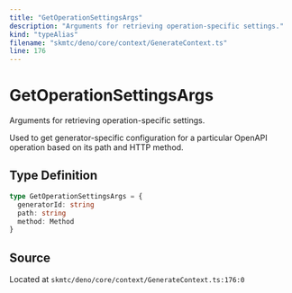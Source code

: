 ```yaml
---
title: "GetOperationSettingsArgs"
description: "Arguments for retrieving operation-specific settings."
kind: "typeAlias"
filename: "skmtc/deno/core/context/GenerateContext.ts"
line: 176
---
```


# GetOperationSettingsArgs

Arguments for retrieving operation-specific settings.

Used to get generator-specific configuration for a particular
OpenAPI operation based on its path and HTTP method.

## Type Definition

```typescript
type GetOperationSettingsArgs = {
  generatorId: string
  path: string
  method: Method
}
```

## Source

Located at `skmtc/deno/core/context/GenerateContext.ts:176:0`
